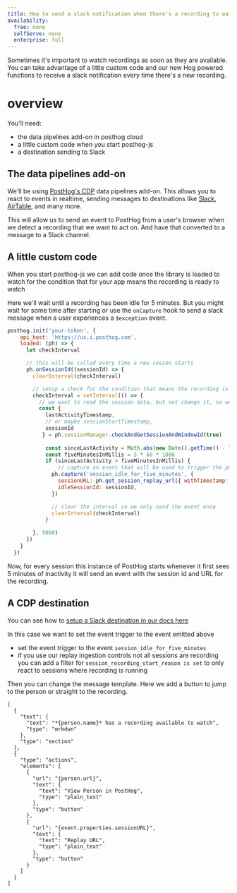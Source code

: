 ```yaml
---
title: How to send a slack notification when there's a recording to watch
availability:
  free: none
  selfServe: none
  enterprise: full
---
```



Sometimes it's important to watch recordings as soon as they are available. You can take advantage of a little custom code and our new Hog powered functions to receive a slack notification every time there's a new recording.

# overview

You'll need: 

* the data pipelines add-on in posthog cloud
* a little custom code when you start posthog-js
* a destination sending to Slack 

## The data pipelines add-on

We'll be using [PostHog's CDP](https://posthog.com/docs/cdp) data pipelines add-on. This allows you to react to events in realtime, sending messages to destinations like [Slack](https://us.posthog.com/pipeline/new/destination/hog-template-slack), [AirTable](https://us.posthog.com/pipeline/new/destination/hog-template-airtable), and many more.

This will allow us to send an event to PostHog from a user's browser when we detect a recording that we want to act on. And have that converted to a message to a Slack channel.

## A little custom code

When you start posthog-js we can add code once the library is loaded to watch for the condition that for your app means the recording is ready to watch

Here we'll wait until a recording has been idle for 5 minutes. But you might wait for some time after starting or use the `onCapture` hook to send a slack message when a user experiences a `$exception` event.

```js
posthog.init('your-token', {
    api_host: 'https://us.i.posthog.com',
    loaded: (ph) => {
      let checkInterval

      // this will be called every time a new sesson starts
      ph.onSessionId((sessionId) => {
        clearInterval(checkInterval)

        // setup a check for the condition that means the recording is interesting enough to be watched
        checkInterval = setInterval(() => {
          // we want to read the session data, but not change it, so we pass `true`
          const { 
            lastActivityTimestamp, 
            // or maybe sessionStartTimestamp, 
            sessionId 
           } = ph.sessionManager.checkAndGetSessionAndWindowId(true)
            
            const sinceLastActivity = Math.abs(new Date().getTime() - lastActivityTimestamp)
            const fiveMinutesInMillis = 5 * 60 * 1000
            if (sinceLastActivity > fiveMinutesInMillis) {
                // capture an event that will be used to trigger the posthog destination
              ph.capture('session_idle_for_five_minutes', {
                sessionURL: ph.get_session_replay_url({ withTimestamp: true }),
                idleSessionId: sessionId,
              })

              // clear the interval so we only send the event once
              clearInterval(checkInterval)
            }
          
        }, 5000)
      })
    }
  })
```

Now, for every session this instance of PostHog starts whenever it first sees 5 minutes of inactivity it will send an event with the session id and URL for the recording.

## A CDP destination

You can see how to [setup a Slack destination in our docs here](https://posthog.com/docs/cdp/destinations/slack)

In this case we want to set the event trigger to the event emitted above

* set the event trigger to the event `session_idle_for_five_minutes`
* if you use our replay ingestion controls not all sessions are recording you can add a filter for `session_recording_start_reason is set` to only react to sessions where recording is running

Then you can change the message template. Here we add a button to jump to the person or straight to the recording.

```hog
[
  {
    "text": {
      "text": "*{person.name}* has a recording available to watch",
      "type": "mrkdwn"
    },
    "type": "section"
  },
  {
    "type": "actions",
    "elements": [
      {
        "url": "{person.url}",
        "text": {
          "text": "View Person in PostHog",
          "type": "plain_text"
        },
        "type": "button"
      },
      {
        "url": "{event.properties.sessionURL}",
        "text": {
          "text": "Replay URL",
          "type": "plain_text"
        },
        "type": "button"
      }
    ]
  }
]
```

